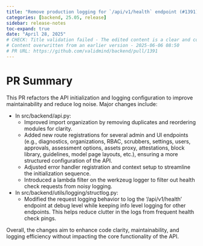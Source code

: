 ```yaml
---
title: "Remove production logging for `/api/v1/health` endpoint (#1391)"
categories: [backend, 25.05, release]
sidebar: release-notes
toc-expand: true
date: "April 28, 2025"
# CHECK: Title validation failed - The edited content is a clear and concise improvement over the original. It replaces "prod" with "production," which is more formal and clear. Additionally, it specifies that the logging is related to an "endpoint," which provides more context. The use of backticks around `/api/v1/health` is a nice touch, as it highlights the endpoint, making it stand out as a code reference. Overall, the edited content effectively communicates the intended message with improved clarity and professionalism.
# Content overwritten from an earlier version - 2025-06-06 08:50
# PR URL: https://github.com/validmind/backend/pull/1391
---
```


# PR Summary

This PR refactors the API initialization and logging configuration to improve maintainability and reduce log noise. Major changes include:

- In src/backend/api.py:
  - Improved import organization by removing duplicates and reordering modules for clarity.
  - Added new route registrations for several admin and UI endpoints (e.g., diagnostics, organizations, RBAC, scrubbers, settings, users, approvals, assessment options, assets proxy, attestations, block library, guidelines, model page layouts, etc.), ensuring a more structured configuration of the API.
  - Adjusted error handler registration and context setup to streamline the initialization sequence.
  - Introduced a lambda filter on the werkzeug logger to filter out health check requests from noisy logging.

- In src/backend/utils/logging/structlog.py:
  - Modified the request logging behavior to log the '/api/v1/health' endpoint at debug level while keeping info level logging for other endpoints. This helps reduce clutter in the logs from frequent health check pings.

Overall, the changes aim to enhance code clarity, maintainability, and logging efficiency without impacting the core functionality of the API.